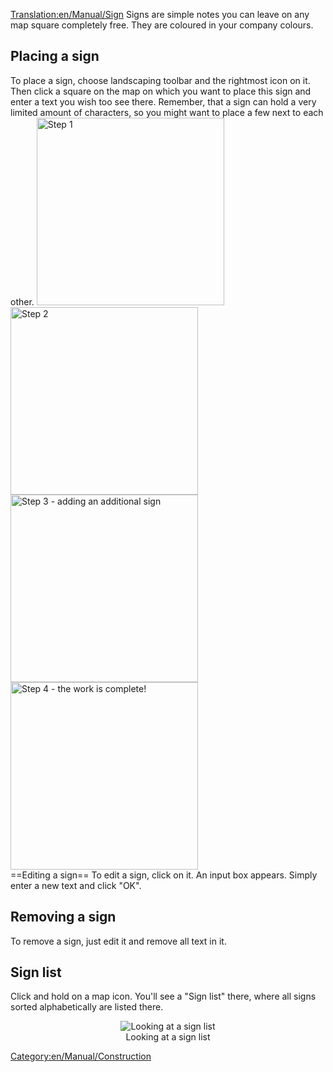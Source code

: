 [[Translation:en/Manual/Sign]]
[[Category:en/Manual/Construction]]
Signs are simple notes you can leave on any map square completely free. They are coloured in your company colours.
==Placing a sign==
To place a sign, choose landscaping toolbar and the rightmost icon on it.
Then click a square on the map on which you want to place this sign and enter a text you wish too see there. Remember, that a sign can hold a very limited amount of characters, so you might want to place a few next to each other.
[[File:en/Manual/Placing signs 1.png|left|thumb|300px|Step 1]]
[[File:en/Manual/Placing Signs 2.png|left|thumb|300px|Step 2]] 
[[File:en/Manual/Placing signs 3.png|left|thumb|300px|Step 3 - adding an additional sign]] 
[[File:en/Manual/Placing signs 4.png|left|thumb|300px|Step 4 - the work is complete!]] 
<br style="clear:both;"/>
==Editing a sign==
To edit a sign, click on it. An input box appears. Simply enter a new text and click "OK".
==Removing a sign==
To remove a sign, just edit it and remove all text in it.
{{en/Warning|Remember, in multiplayer game anyone can edit and delete your signs, so don't put important information there!}}
==Sign list==
Click and hold on a map icon. You'll see a "Sign list" there, where all signs sorted alphabetically are listed there.
<center>[[File:en/Manual/Sign list.png|center|frame|Looking at a sign list]]</center>